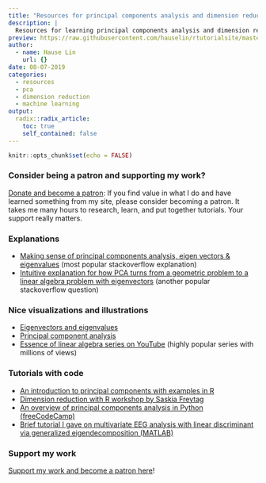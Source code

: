 ```yaml
---
title: "Resources for principal components analysis and dimension reduction"
description: |
  Resources for learning principal components analysis and dimension reduction
preview: https://raw.githubusercontent.com/hauselin/rtutorialsite/master/attachments/pca.jpg
author:
  - name: Hause Lin
    url: {}
date: 08-07-2019
categories: 
  - resources
  - pca
  - dimension reduction
  - machine learning
output:
  radix::radix_article:
    toc: true
    self_contained: false
---
```


```r
knitr::opts_chunk$set(echo = FALSE)
```

### Consider being a patron and supporting my work?

[Donate and become a patron](https://donorbox.org/support-my-teaching): If you find value in what I do and have learned something from my site, please consider becoming a patron. It takes me many hours to research, learn, and put together tutorials. Your support really matters.

### Explanations

* [Making sense of principal components analysis, eigen vectors & eigenvalues](https://stats.stackexchange.com/questions/2691/making-sense-of-principal-component-analysis-eigenvectors-eigenvalues) (most popular stackoverflow explanation)
* [Intuitive explanation for how PCA turns from a geometric problem to a linear algebra problem with eigenvectors](https://stats.stackexchange.com/questions/217995/what-is-an-intuitive-explanation-for-how-pca-turns-from-a-geometric-problem-wit) (another popular stackoverflow question)

### Nice visualizations and illustrations

* [Eigenvectors and eigenvalues](http://setosa.io/ev/eigenvectors-and-eigenvalues/)
* [Principal component analysis](http://setosa.io/ev/principal-component-analysis/)
* [Essence of linear algebra series on YouTube](https://www.youtube.com/playlist?list=PLZHQObOWTQDPD3MizzM2xVFitgF8hE_ab) (highly popular series with millions of views)

### Tutorials with code

* [An introduction to principal components with examples in R](http://www.octoberraindrops.com/publications/Phan_2016_IntroductionToPCA.pdf)
* [Dimension reduction with R workshop by Saskia Freytag](https://rpubs.com/Saskia/520216)
* [An overview of principal components analysis in Python (freeCodeCamp)](https://www.freecodecamp.org/news/an-overview-of-principal-component-analysis-6340e3bc4073/)
* [Brief tutorial I gave on multivariate EEG analysis with linear discriminant via generalized eigendecomposition (MATLAB)](https://github.com/hauselin/eeg_gedlda_tutorial)

### Support my work

[Support my work and become a patron here](https://donorbox.org/support-my-teaching)!
